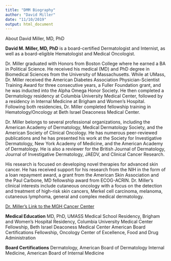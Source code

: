 ```yaml
---
title: "DMM Biography"
author: "David Miller"
date: "11/10/2019"
output: html_document
---
```


About David Miller, MD, PhD

**David M. Miller, MD, PhD** is a board-certified Dermatologist and Internist, as well as a board-eligible Hematologist and Medical Oncologist. 

Dr. Miller graduated with Honors from Boston College where he earned a BA in Political Science.  He received his medical (MD) and PhD degree in Biomedical Sciences from the University of Massachusetts.  While at UMass, Dr. Miller received the American Diabetes Association Physician-Scientist Training Award for three consecutive years, a Fuller Foundation grant, and he was inducted into the Alpha Omega Honor Society.  He then completed a Dermatology residency at Columbia University Medical Center, followed by a residency in Internal Medicine at Brigham and Women's Hospital.  Following both residencies, Dr. Miller completed fellowship training in Hematology/Oncology at Beth Israel Deaconess Medical Center.

Dr. Miller belongs to several professional organizations, including the American Academy of Dermatology, Medical Dermatology Society, and the American Society of Clinical Oncology.  He has numerous peer-reviewed publications and he has presented his work at the Society for Investigative Dermatology, New York Academy of Medicine, and the American Academy of Dermatology.  He is also a reviewer for the British Journal of Dermatology, Journal of Investigative Dermatology, JAEDV, and Clinical Cancer Research.

His research is focused on developing novel therapies for advanced skin cancer.  He has received support for his research from the NIH in the form of a loan repayment award, a grant from the American Skin Association and the Paul Carbone, MD fellowship award from ECOG-ACRIN. Dr. Miller's clinical interests include cutaneous oncology with a focus on the detection and treatment of high-risk skin cancers, Merkel cell carcinoma, melanoma, cutaneous lymphoma, general and complex medical dermatology.

[Dr. Miller's Link to the MGH Cancer Center](https://www.massgeneral.org/doctors/20354/david-miller)

**Medical Education**
MD, PhD, UMASS Medical School
Residency, Brigham and Women's Hospital
Residency, Columbia University Medical Center
Fellowship, Beth Israel Deaconess Medical Center
American Board Certifications
Fellowship, Oncology Center of Excellence, Food and Drug Administration

**Board Certifications**
Dermatology, American Board of Dermatology
Internal Medicine, American Board of Internal Medicine